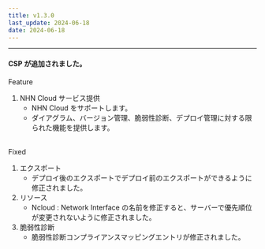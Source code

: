 ```yaml
---
title: v1.3.0
last_update: 2024-06-18
date: 2024-06-18
---
```



<hr />

#### CSP が追加されました。

<div className={styles.releaseWrap} >
<div className={styles.tag} data-type="feature">
    Feature
</div>

1. NHN Cloud サービス提供
    - NHN Cloud をサポートします。
    - ダイアグラム、バージョン管理、脆弱性診断、デプロイ管理に対する限られた機能を提供します。

</div>
<br/>

<div className={styles.releaseWrap} >
<div className={styles.tag} data-type="fixed">
    Fixed
</div>

1. エクスポート
    - デプロイ後のエクスポートでデプロイ前のエクスポートができるように修正されました。
2. リソース
    - Ncloud : Network Interface の名前を修正すると、サーバーで優先順位が変更されないように修正されました。
3. 脆弱性診断
    - 脆弱性診断コンプライアンスマッピングエントリが修正されました。

</div>
